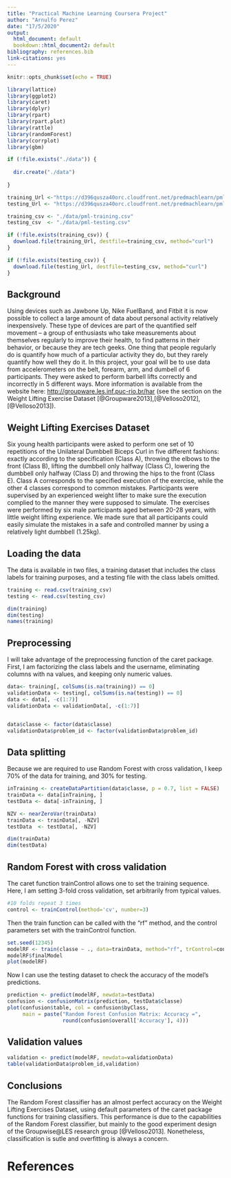 ```yaml
---
title: "Practical Machine Learning Coursera Project"
author: "Arnulfo Perez"
date: "17/5/2020"
output:
  html_document: default
  bookdown::html_document2: default
bibliography: references.bib
link-citations: yes
---
```


```r
knitr::opts_chunk$set(echo = TRUE)

library(lattice)
library(ggplot2)
library(caret)
library(dplyr)
library(rpart)
library(rpart.plot)
library(rattle)
library(randomForest)
library(corrplot)
library(gbm)

if (!file.exists("./data")) {
  
  dir.create("./data")
  
}

training_Url <-"https://d396qusza40orc.cloudfront.net/predmachlearn/pml-training.csv"
testing_Url <- "https://d396qusza40orc.cloudfront.net/predmachlearn/pml-testing.csv"

training_csv <- "./data/pml-training.csv"
testing_csv  <- "./data/pml-testing.csv"

if (!file.exists(training_csv)) {
  download.file(training_Url, destfile=training_csv, method="curl")
}

if (!file.exists(testing_csv)) {
  download.file(testing_Url, destfile=testing_csv, method="curl")
}

```

## Background

Using devices such as Jawbone Up, Nike FuelBand, and Fitbit it is now possible to collect a large amount of data about personal activity relatively inexpensively. These type of devices are part of the quantified self movement – a group of enthusiasts who take measurements about themselves regularly to improve their health, to find patterns in their behavior, or because they are tech geeks. One thing that people regularly do is quantify how much of a particular activity they do, but they rarely quantify how well they do it. In this project, your goal will be to use data from accelerometers on the belt, forearm, arm, and dumbell of 6 participants. They were asked to perform barbell lifts correctly and incorrectly in 5 different ways. More information is available from the website here: <http://groupware.les.inf.puc-rio.br/har> (see the section on the Weight Lifting Exercise Dataset [@Groupware2013],[@Velloso2012],[@Velloso2013]). 

## Weight Lifting Exercises Dataset

Six young health participants were asked to perform one set of 10 repetitions of the Unilateral Dumbbell Biceps Curl in five different fashions: exactly according to the specification (Class A), throwing the elbows to the front (Class B), lifting the dumbbell only halfway (Class C), lowering the dumbbell only halfway (Class D) and throwing the hips to the front (Class E).
Class A corresponds to the specified execution of the exercise, while the other 4 classes correspond to common mistakes. Participants were supervised by an experienced weight lifter to make sure the execution complied to the manner they were supposed to simulate. The exercises were performed by six male participants aged between 20-28 years, with little weight lifting experience. We made sure that all participants could easily simulate the mistakes in a safe and controlled manner by using a relatively light dumbbell (1.25kg).

## Loading the data

The data is available in two files, a training dataset that includes the class labels for training purposes, and a testing file with the class labels omitted.


```r


training <- read.csv(training_csv)
testing <- read.csv(testing_csv)

dim(training)
dim(testing)
names(training)
```

## Preprocessing

I will take advantage of the preprocessing function of the caret package. First, I am factorizing the class labels and the username, eliminating columns with na values, and keeping only numeric values.


```r

data<- training[, colSums(is.na(training)) == 0]
validationData <- testing[, colSums(is.na(testing)) == 0]
data <- data[, -c(1:7)]
validationData <- validationData[, -c(1:7)]


data$classe <- factor(data$classe)
validationData$problem_id <- factor(validationData$problem_id)
```

## Data splitting

Because we are required to use Random Forest with cross validation, I keep 70% of the data for training, and 30% for testing.

```r
inTraining <- createDataPartition(data$classe, p = 0.7, list = FALSE)
trainData <- data[inTraining, ]
testData <- data[-inTraining, ]

NZV <- nearZeroVar(trainData)
trainData <- trainData[, -NZV]
testData  <- testData[, -NZV]

dim(trainData)
dim(testData)
```


## Random Forest with cross validation

The caret function trainControl allows one to set the training sequence. Here, I am setting 3-fold cross validation, set arbitrarily from typical values.

```r
#10 folds repeat 3 times
control <- trainControl(method='cv', number=3)
```

Then the train function can be called with the “rf” method, and the control parameters set with the trainControl function.

```r
set.seed(12345)
modelRF <- train(classe ~ ., data=trainData, method="rf", trControl=control)
modelRF$finalModel
plot(modelRF)
```

Now I can use the testing dataset to check the accuracy of the model’s predictions.

```r
prediction <- predict(modelRF, newdata=testData)
confusion <- confusionMatrix(prediction, testData$classe)
plot(confusion$table, col = confusion$byClass,
     main = paste("Random Forest Confusion Matrix: Accuracy =",
                  round(confusion$overall['Accuracy'], 4)))
```



## Validation values

```r
validation <- predict(modelRF, newdata=validationData)
table(validationData$problem_id,validation)
```

## Conclusions

The Random Forest classifier has an almost perfect accuracy on the Weight Lifting Exercises Dataset, using default parameters of the caret package functions for training classifiers. This performance is due to the capabilities of the Random Forest classifier, but mainly to the good experiment design of the Groupwise\@LES research group [@Velloso2013]. Nonetheless, classification is sutle and overfitting is always a concern.

# References


